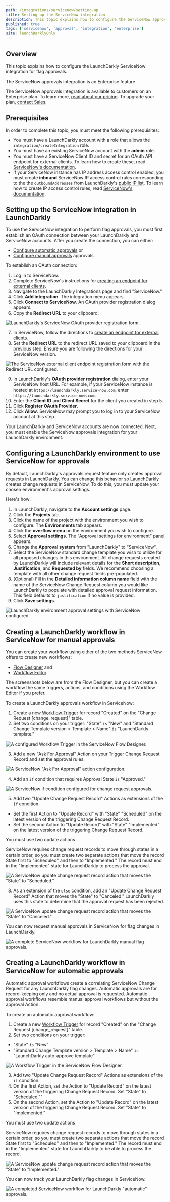 ```yaml
---
path: /integrations/servicenow/setting-up
title: Setting up the ServiceNow integration
description: This topic explains how to configure the ServiceNow approvals integration.
published: true
tags: ['servicenow', 'approval', 'integration', 'enterprise']
site: launchDarklyOnly
---
```


## Overview

This topic explains how to configure the LaunchDarkly ServiceNow integration for flag approvals.

<Callout intent="info">
  <CalloutTitle>The ServiceNow approvals integration is an Enterprise feature</CalloutTitle>
  <CalloutDescription>

The ServiceNow approvals integration is available to customers on an Enterprise plan. To learn more, [read about our pricing](https://launchdarkly.com/pricing/). To upgrade your plan, [contact Sales](https://launchdarkly.com/contact-sales/).

  </CalloutDescription>
</Callout>

## Prerequisites

In order to complete this topic, you must meet the following prerequisites:

- You must have a LaunchDarkly account with a role that allows the `integration/createIntegration` role.
- You must have an existing ServiceNow account with the **admin** role.
- You must have a ServiceNow Client ID and secret for an OAuth API endpoint for external clients. To learn how to create these, read [ServiceNow's documentation](https://docs.servicenow.com/bundle/paris-platform-administration/page/administer/security/task/t_CreateEndpointforExternalClients.html).
- If your ServiceNow instance has IP address access control enabled, you must create **inbound** ServiceNow IP access control rules corresponding to the the `outboundAddresses` from LaunchDarkly's [public IP list](/home/advanced/public-ip-list). To learn how to create IP access control rules, read [ServiceNow's documentation](https://docs.servicenow.com/bundle/utah-platform-security/page/administer/login/task/t_AccessControl.html).

## Setting up the ServiceNow integration in LaunchDarkly

To use the ServiceNow integration to perform flag approvals, you must first establish an OAuth connection between your LaunchDarkly and ServiceNow accounts. After you create the connection, you can either:

- [Configure automatic approvals](#creating-a-launchdarkly-workflow-in-servicenow-for-automatic-approvals) or
- [Configure manual approvals](#creating-a-launchdarkly-workflow-in-servicenow-for-manual-approvals) approvals.

To establish an OAuth connection:

1. Log in to ServiceNow.
2. Complete ServiceNow's instructions for [creating an endpoint for external clients](https://docs.servicenow.com/bundle/paris-platform-administration/page/administer/security/task/t_CreateEndpointforExternalClients.html).
3. Navigate to the LaunchDarkly Integrations page and find "ServiceNow."
4. Click **Add integration**. The integration menu appears.
5. Click **Connect to ServiceNow**. An OAuth provider registration dialog appears.
6. Copy the **Redirect URL** to your clipboard.

![LaunchDarkly's ServiceNow OAuth provider registration form.](servicenow-register-oauth-launchdarkly.png)

7. In ServiceNow, follow the directions to [create an endpoint for external clients](https://docs.servicenow.com/bundle/paris-platform-administration/page/administer/security/task/t_CreateEndpointforExternalClients.html).
8. Set the **Redirect URL** to the redirect URL saved to your clipboard in the previous step. Ensure you are following the directions for your ServiceNow version.

![The ServiceNow external client endpoint registration form with the Redirect URL configured.](servicenow-register-oauth-provider.png)

9. In LaunchDarkly's **OAuth provider registration** dialog, enter your ServiceNow host URL. For example, if your ServiceNow instance is hosted at `https://launchdarkly.service-now.com`, enter `https://launchdarkly.service-now.com`.
10. Enter the **Client ID** and **Client Secret** for the client you created in step 5.
11. Click **Register OAuth Provider**.
12. Click **Allow**. ServiceNow may prompt you to log in to your ServiceNow account at this step.

Your LaunchDarkly and ServiceNow accounts are now connected. Next, you must enable the ServiceNow approvals integration for your LaunchDarkly environment.

## Configuring a LaunchDarkly environment to use ServiceNow for approvals

By default, LaunchDarkly's approvals request feature only creates approval requests in LaunchDarkly. You can change this behavior so LaunchDarkly creates change requests in ServiceNow. To do this, you must update your chosen environment's approval settings.

Here's how:

1. In LaunchDarkly, navigate to the **Account settings** page.
2. Click the **Projects** tab.
3. Click the name of the project with the environment you wish to configure. The **Environments** tab appears.
4. Click the **overflow menu** on the environment you wish to configure.
5. Select **Approval settings**. The "Approval settings for environment" panel appears.
6. Change the **Approval system** from "LaunchDarkly" to "ServiceNow".
7. Select the ServiceNow standard change template you wish to utilize for all proposed changes in this environment. All change requests created by LaunchDarkly will include relevant details for the **Short description**, **Justification**, and **Requested by** fields. We recommend choosing a template with all other change request fields pre-populated.
8. (Optional) Fill in the **Detailed information column name** field with the name of the ServiceNow Change Request column you would like LaunchDarkly to populate with detailed approval request information. This field defaults to `justification` if no value is provided.
9. Click **Save settings**.

![LaunchDarkly environment approval settings with ServiceNow configured.](servicenow-environment-approval-settings.png)

## Creating a LaunchDarkly workflow in ServiceNow for manual approvals

You can create your workflow using either of the two methods ServiceNow offers to create new workflows:

- [Flow Designer](https://docs.servicenow.com/bundle/london-servicenow-platform/page/administer/flow-designer/concept/flow-designer.html) and
- [Workflow Editor](https://docs.servicenow.com/bundle/paris-servicenow-platform/page/administer/workflow/reference/workflow-editor.html).

The screenshots below are from the Flow Designer, but you can create a workflow the same triggers, actions, and conditions using the Workflow Editor if you prefer.

To create a LaunchDarkly approvals workflow in ServiceNow:

1. Create a new [Workflow Trigger](https://docs.servicenow.com/bundle/quebec-security-management/page/product/security-operations-common/task/create-workflow-triggers.html) for record "Created" on the "Change Request [change_request]" table.
2. Set two conditions on your trigger: "State" `is` "New" and "Standard Change Template version > Template > Name" `is` "LaunchDarkly template."

![A configured Workflow Trigger in the ServiceNow Flow Designer.](servicenow-workflow-trigger.png)

3. Add a new "Ask For Approval" Action on your Trigger Change Request Record and set the approval rules.

![A ServiceNow "Ask For Approval" action configuration.](servicenow-manual-approval.png)

4. Add an `if` condition that requires Approval State `is` "Approved."

![A ServiceNow if condition configured for change request approvals.](servicenow-manual-approval-if.png)

5. Add two "Update Change Request Record" Actions as extensions of the `if` condition.

- Set the first Action to "Update Record" with "State" "Scheduled" on the latest version of the triggering Change Request Record.
- Set the second Action to "Update Record" with "State" "Implemented" on the latest version of the triggering Change Request Record.

<Callout intent="alert">
<CalloutTitle>You must use two update actions</CalloutTitle>
<CalloutDescription>

ServiceNow requires change request records to move through states in a certain order, so you must create two separate actions that move the record State first to "Scheduled" and then to "Implemented." The record must end in the "Implemented" state for LaunchDarkly to process the approval.

</CalloutDescription>
</Callout>

![A ServiceNow update change request record action that moves the "State" to "Scheduled."](servicenow-if-update-1.png)

8. As an extension of the `else` condition, add an "Update Change Request Record" Action that moves the "State" to "Canceled." LaunchDarkly uses this state to determine that the approval request has been rejected.

![A ServiceNow update change request record action that moves the "State" to "Canceled."](servicenow-else-update.png)

You can now request manual approvals in ServiceNow for flag changes in LaunchDarkly.

![A complete ServiceNow workflow for LaunchDarkly manual flag approvals.](servicenow-completed-manual-flow.png)

## Creating a LaunchDarkly workflow in ServiceNow for automatic approvals

Automatic approval workflows create a correlating ServiceNow Change Request for any LaunchDarkly flag changes. Automatic approvals are for record-keeping only and no actual approval is requested. Automatic approval workflows resemble manual approval workflows but without the approval Action.

To create an automatic approval workflow:

1. Create a new [Workflow Trigger](https://docs.servicenow.com/bundle/quebec-security-management/page/product/security-operations-common/task/create-workflow-triggers.html) for record "Created" on the "Change Request [change_request]" table.
2. Set two conditions on your trigger:

- "State" `is` "New"
- "Standard Change Template version > Template > Name" `is` "LaunchDarkly auto-approve template"

![A Workflow Trigger in the ServiceNow Flow Designer.](servicenow-workflow-trigger.png)

3. Add two "Update Change Request Record" Actions as extensions of the `if` condition.
4. On the first Action, set the Action to "Update Record" on the latest version of the triggering Change Request Record. Set "State" to "Scheduled.""
5. On the second Action, set the Action to "Update Record" on the latest version of the triggering Change Request Record. Set "State" to "Implemented."

<Callout intent="info">
<CalloutTitle>You must use two update actions</CalloutTitle>
<CalloutDescription>

ServiceNow requires change request records to move through states in a certain order, so you must create two separate actions that move the record State first to "Scheduled" and then to "Implemented." The record must end in the "Implemented" state for LaunchDarkly to be able to process the record.

</CalloutDescription>
</Callout>

![A ServiceNow update change request record action that moves the "State" to "Implemented."](servicenow-if-update-2.png)

You can now track your LaunchDarkly flag changes in ServiceNow.

![A completed ServiceNow workflow for LaunchDarkly "automatic" approvals.](servicenow-automatic-approvals.png)
